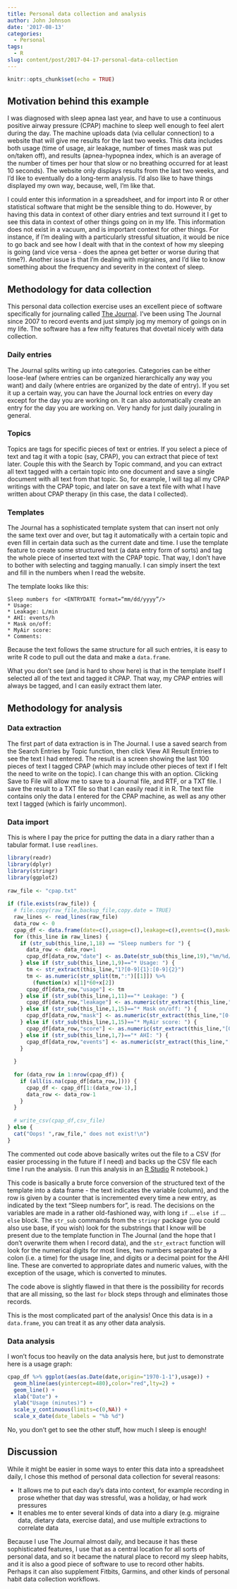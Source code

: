 ```yaml
---
title: Personal data collection and analysis
author: John Johnson
date: '2017-08-13'
categories:
  - Personal
tags:
  - R
slug: content/post/2017-04-17-personal-data-collection
---
```

 
```r
knitr::opts_chunk$set(echo = TRUE)
```
 
## Motivation behind this example
 
I was diagnosed with sleep apnea last year, and have to use a continuous positive airway pressure (CPAP) machine to sleep well enough to feel alert during the day. The machine uploads data (via cellular connection) to a website that will give me results for the last two weeks. This data includes both usage (time of usage, air leakage, number of times mask was put on/taken off), and results (apnea-hypopnea index, which is an average of the number of times per hour that slow or no breathing occurred for at least 10 seconds). The website only displays results from the last two weeks, and I'd like to eventually do a long-term analysis. I'd also like to have things displayed my own way, because, well, I'm like that.
 
I could enter this information in a spreadsheet, and for import into R or other statistical software that might be the sensible thing to do. However, by having this data in context of other diary entries and text surround it I get to see this data in context of other things going on in my life. This information does not exist in a vacuum, and is important context for other things. For instance, if I'm dealing with a particularly stressful situation, it would be nice to go back and see how I dealt with that in the context of how my sleeping is going (and vice versa - does the apnea get better or worse during that time?). Another issue is that I'm dealing with migraines, and I'd like to know something about the frequency and severity in the context of sleep.
 
## Methodology for data collection
 
This personal data collection exercise uses an excellent piece of software specifically for journaling called [The Journal](http://www.davidrm.com). I've been using The Journal since 2007 to record events and just simply jog my memory of goings on in my life. The software has a few nifty features that dovetail nicely with data collection.
 
### Daily entries
 
The Journal splits writing up into categories. Categories can be either loose-leaf (where entries can be organized hierarchically any way you want) and daily (where entries are organized by the date of entry). If you set it up a certain way, you can have the Journal lock entries on every day except for the day you are working on. It can also automatically create an entry for the day you are working on. Very handy for just daily jouraling in general.
 
### Topics
 
Topics are tags for specific pieces of text or entries. If you select a piece of text and tag it with a topic (say, CPAP), you can extract that piece of text later. Couple this with the Search by Topic command, and you can extract all text tagged with a certain topic into one document and save a single document with all text from that topic. So, for example, I will tag all my CPAP writings with the CPAP topic, and later on save a text file with what I have written about CPAP therapy (in this case, the data I collected).
 
### Templates
 
The Journal has a sophisticated template system that can insert not only the same text over and over, but tag it automatically with a certain topic and even fill in certain data such as the current date and time. I use the template feature to create some structured text (a data entry form of sorts) and tag the whole piece of inserted text with the CPAP topic. That way, I don't have to bother with selecting and tagging manually. I can simply insert the text and fill in the numbers when I read the website.
 
The template looks like this:
 
```
Sleep numbers for <ENTRYDATE format=“mm/dd/yyyy”/>
* Usage: 
* Leakage: L/min
* AHI: events/h
* Mask on/off: 
* MyAir score: 
* Comments: 
```
 
Because the text follows the same structure for all such entries, it is easy to write R code to pull out the data and make a `data.frame`.
 
What you don't see (and is hard to show here) is that in the template itself I selected all of the text and tagged it CPAP. That way, my CPAP entries will always be tagged, and I can easily extract them later.
 
## Methodology for analysis
 
### Data extraction
 
The first part of data extraction is in The Journal. I use a saved search from the Search Entries by Topic function, then click View All Result Entries to see the text I had entered. The result is a screen showing the last 100 pieces of text I tagged CPAP (which may include other pieces of text if I felt the need to write on the topic). I can change this with an option. Clicking Save to File will allow me to save to a Journal file, and RTF, or a TXT file. I save the result to a TXT file so that I can easily read it in R. The text file contains only the data I entered for the CPAP machine, as well as any other text I tagged (which is fairly uncommon).
 
 
### Data import
 
This is where I pay the price for putting the data in a diary rather than a tabular format. I use `readlines`.
 
```r
library(readr)
library(dplyr)
library(stringr)
library(ggplot2)
 
raw_file <- "cpap.txt"
 
if (file.exists(raw_file)) {
  # file.copy(raw_file,backup_file,copy.date = TRUE)
  raw_lines <- read_lines(raw_file)
  data_row <- 0
  cpap_df <- data.frame(date=c(),usage=c(),leakage=c(),events=c(),mask=c(),score=c())
  for (this_line in raw_lines) {
    if (str_sub(this_line,1,18) == "Sleep numbers for ") {
      data_row <- data_row+1
      cpap_df[data_row,"date"] <- as.Date(str_sub(this_line,19),"%m/%d/%Y")
    } else if (str_sub(this_line,1,9)=="* Usage: ") {
      tm <- str_extract(this_line,"1?[0-9]{1}:[0-9]{2}")
      tm <- as.numeric(str_split(tm,":")[[1]]) %>% 
        (function(x) x[1]*60+x[2])
      cpap_df[data_row,"usage"] <- tm
    } else if (str_sub(this_line,1,11)=="* Leakage: ") {
      cpap_df[data_row,"leakage"] <- as.numeric(str_extract(this_line,"[0-9]+"))
    } else if (str_sub(this_line,1,15)=="* Mask on/off: ") {
      cpap_df[data_row,"mask"] <- as.numeric(str_extract(this_line,"[0-9]+"))
    } else if (str_sub(this_line,1,15)=="* MyAir score: ") {
      cpap_df[data_row,"score"] <- as.numeric(str_extract(this_line,"[0-9]+"))
    } else if (str_sub(this_line,1,7)=="* AHI: ") {
      cpap_df[data_row,"events"] <- as.numeric(str_extract(this_line,"[0-9\\.]+"))
    }
    
  }
  
  for (data_row in 1:nrow(cpap_df)) {
    if (all(is.na(cpap_df[data_row,]))) {
      cpap_df <- cpap_df[1:(data_row-1),]
      data_row <- data_row-1
    }
  }
  
  # write_csv(cpap_df,csv_file)
} else {
  cat("Oops! ",raw_file," does not exist!\n")
}
```
 
The commented out code above basically writes out the file to a CSV (for easier processing in the future if I need) and backs up the CSV file each time I run the analysis. (I run this analysis in an [R Studio](http://www.rstudio.com) R notebook.)
 
This code is basically a brute force conversion of the structured text of the template into a data frame - the text indicates the variable (column), and the row is given by a counter that is incremented every time a new entry, as indicated by the text "Sleep numbers for", is read. The decisions on the variables are made in a rather old-fashioned way, with long `if` ... `else if` ... `else` block. The `str_sub` commands from the `stringr` package (you could also use base, if you wish) look for the substrings that I know will be present due to the template function in The Journal (and the hope that I don't overwrite them when I record data), and the `str_extract` function will look for the numerical digits for most lines, two numbers separated by a colon (i.e. a time) for the usage line, and digits or a decimal point for the AHI line. These are converted to appropriate dates and numeric values, with the exception of the usage, which is converted to minutes.
 
The code above is slightly flawed in that there is the possibility for records that are all missing, so the last `for` block steps through and eliminates those records.
 
This is the most complicated part of the analysis! Once this data is in a `data.frame`, you can treat it as any other data analysis.
 
### Data analysis
 
I won't focus too heavily on the data analysis here, but just to demonstrate here is a usage graph:
 
```r
cpap_df %>% ggplot(aes(as.Date(date,origin="1970-1-1"),usage)) +
  geom_hline(aes(yintercept=480),color="red",lty=2) +
  geom_line() +
  xlab("Date") +
  ylab("Usage (minutes)") +
  scale_y_continuous(limits=c(0,NA)) +
  scale_x_date(date_labels = "%b %d")
```
 
No, you don't get to see the other stuff, how much I sleep is enough!
 
## Discussion
 
While it might be easier in some ways to enter this data into a spreadsheet daily, I chose this method of personal data collection for several reasons:
 
* It allows me to put each day's data into context, for example recording in prose whether that day was stressful, was a holiday, or had work pressures
* It enables me to enter several kinds of data into a diary (e.g. migraine data, dietary data, exercise data), and use multiple extractions to correlate data
 
Because I use The Journal almost daily, and because it has these sophisticated features, I use that as a central location for all sorts of personal data, and so it became the natural place to record my sleep habits, and it is also a good piece of software to use to record other habits. Perhaps it can also supplement Fitbits, Garmins, and other kinds of personal habit data collection workflows.
